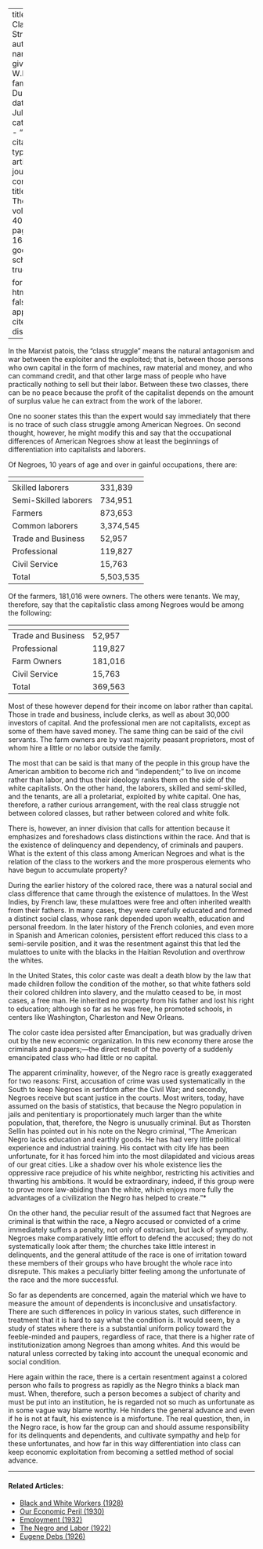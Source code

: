 
---
title: 'Our Class Struggle'
author:
  - name:
      given: W.E.B.
      family: Du Bois
date: Jul. 1933
categories: 
  - ""
citation: 
  type: article-journal
  container-title: The Crisis
  volume: 40
  issue: 7
  page: 164-165
google-scholar: true

format:
  html:
    toc: false
    appendix-cite-as: display
---


In the Marxist patois, the "class struggle" means the natural antagonism and war between the exploiter and the exploited; that is, between those persons who own capital in the form of machines, raw material and money, and who can command credit, and that other large mass of people who have practically nothing to sell but their labor. Between these two classes, there can be no peace because the profit of the capitalist depends on the amount of surplus value he can extract from the work of the laborer.

One no sooner states this than the expert would say immediately that there is no trace of such class struggle among American Negroes. On second thought, however, he might modify this and say that the occupational differences of American Negroes show at least the beginnings of differentiation into capitalists and laborers.

Of Negroes, 10 years of age and over in gainful occupations, there are:

| <!-- -->    | <!-- -->    |
|-------------|-------------|
| Skilled laborers | 331,839 |
| Semi-Skilled laborers | 734,951 |
| Farmers | 873,653 |
| Common laborers | 3,374,545 |
| Trade and Business | 52,957 |
| Professional | 119,827 |
| Civil Service | 15,763 |
| Total | 5,503,535 |

Of the farmers, 181,016 were owners. The others were tenants. We may, therefore, say that the capitalistic class among Negroes would be among the following:

| <!-- -->    | <!-- -->    |
|-------------|-------------|
| Trade and Business | 52,957 |
| Professional | 119,827 |
| Farm Owners | 181,016 |
| Civil Service | 15,763 |
| Total | 369,563 |

Most of these however depend for their income on labor rather than capital. Those in trade and business, include clerks, as well as about 30,000 investors of capital. And the professional men are not capitalists, except as some of them have saved money. The same thing can be said of the civil servants. The farm owners are by vast majority peasant proprietors, most of whom hire a little or no labor outside the family.

The most that can be said is that many of the people in this group have the American ambition to become rich and "independent;" to live on income rather than labor, and thus their ideology ranks them on the side of the white capitalists. On the other hand, the laborers, skilled and semi-skilled, and the tenants, are all a proletariat, exploited by white capital. One has, therefore, a rather curious arrangement, with the real class struggle not between colored classes, but rather between colored and white folk.

There is, however, an inner division that calls for attention because it emphasizes and foreshadows class distinctions within the race. And that is the existence of delinquency and dependency, of criminals and paupers. What is the extent of this class among American Negroes and what is the relation of the class to the workers and the more prosperous elements who have begun to accumulate property?

During the earlier history of the colored race, there was a natural social and class difference that came through the existence of mulattoes. In the West Indies, by French law, these mulattoes were free and often inherited wealth from their fathers. In many cases, they were carefully educated and formed a distinct social class, whose rank depended upon wealth, education and personal freedom. In the later history of the French colonies, and even more in Spanish and American colonies, persistent effort reduced this class to a semi-servile position, and it was the resentment against this that led the mulattoes to unite with the blacks in the Haitian Revolution and overthrow the whites.

In the United States, this color caste was dealt a death blow by the law that made children follow the condition of the mother, so that white fathers sold their colored children into slavery, and the mulatto ceased to be, in most cases, a free man. He inherited no property from his father and lost his right to education; although so far as he was free, he promoted schools, in centers like Washington, Charleston and New Orleans.

The color caste idea persisted after Emancipation, but was gradually driven out by the new economic organization. In this new economy there arose the criminals and paupers;---the direct result of the poverty of a suddenly emancipated class who had little or no capital.



 The apparent criminality, however, of the Negro race is greatly exaggerated for two reasons: First, accusation of crime was used systematically in the South to keep Negroes in serfdom after the Civil War; and secondly, Negroes receive but scant justice in the courts. Most writers, today, have assumed on the basis of statistics, that because the Negro population in jails and penitentiary is proportionately much larger than the white population, that, therefore, the Negro is unusually criminal. But as Thorsten Sellin has pointed out in his note on the Negro criminal, "The American Negro lacks education and earthly goods. He has had very little political experience and industrial training. His contact with city life has been unfortunate, for it has forced him into the most dilapidated and vicious areas of our great cities. Like a shadow over his whole existence lies the oppressive race prejudice of his white neighbor, restricting his activities and thwarting his ambitions. It would be extraordinary, indeed, if this group were to prove more law-abiding than the white, which enjoys more fully the advantages of a civilization the Negro has helped to create."*

On the other hand, the peculiar result of the assumed fact that Negroes are criminal is that within the race, a Negro accused or convicted of a crime immediately suffers a penalty, not only of ostracism, but lack of sympathy. Negroes make comparatively little effort to defend the accused; they do not systematically look after them; the churches take little interest in delinquents, and the general attitude of the race is one of irritation toward these members of their groups who have brought the whole race into disrepute. This makes a peculiarly bitter feeling among the unfortunate of the race and the more successful.

So far as dependents are concerned, again the material which we have to measure the amount of dependents is inconclusive and unsatisfactory. There are such differences in policy in various states, such difference in treatment that it is hard to say what the condition is. It would seem, by a study of states where there is a substantial uniform  policy toward the feeble-minded and paupers, regardless of race, that there is a higher rate of institutionization among Negroes than among whites. And this would be natural unless corrected by taking into account the unequal economic and social condition.

Here again within the race, there is a certain resentment against a colored person who fails to progress as rapidly as the Negro thinks a black man must. When, therefore, such a person becomes a subject of charity and must be put into an institution, he is regarded not so much as unfortunate as in some vague way blame worthy. He hinders the general advance and even if he is not at fault, his existence is a misfortune. The real question, then, in the Negro race, is how far the group can and should assume responsibility for its delinquents and dependents, and cultivate sympathy and help for these unfortunates, and how far in this way differentiation into class can keep economic exploitation from becoming a settled method of social advance.

<!-- Similar articles start here -->

<hr>
#### Related Articles:

* [Black and White Workers (1928)](/Volumes/35/03/black_and_white_workers.html)
* [Our Economic Peril (1930)](/Volumes/37/03/our_economic_peril.html)
* [Employment (1932)](/Volumes/39/09/employment.html)
* [The Negro and Labor (1922)](/Volumes/25/06/negro_and_labor.html)
* [Eugene Debs (1926)](/Volumes/33/02/debs.html)

<!-- Similar articles end here -->